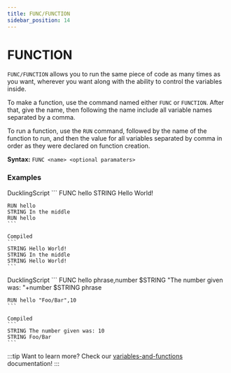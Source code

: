 ```yaml
---
title: FUNC/FUNCTION
sidebar_position: 14
---
```



# FUNCTION
`FUNC/FUNCTION` allows you to run the same piece of code as many times as you want, wherever you want along with the ability to control the variables inside.

To make a function, use the command named either `FUNC` or `FUNCTION`. After that, give the name, then following the name include all variable names separated by a comma.

To run a function, use the `RUN` command, followed by the name of the function to run, and then the value for all variables separated by comma in order as they were declared on function creation.

**Syntax:** `FUNC <name> <optional paramaters>`

### Examples
<Tabs>
 <TabItem value="example1" label="Example 1" default>
    DucklingScript
    ```
    FUNC hello
        STRING Hello World!

    RUN hello
    STRING In the middle
    RUN hello
    ```

    Compiled
    ```
    STRING Hello World!
    STRING In the middle
    STRING Hello World!
    ```
 </TabItem>

 <TabItem value="example2" label="Example 2">
    DucklingScript
    ```
    FUNC hello phrase,number
        $STRING "The number given was: "+number
        $STRING phrase

    RUN hello "Foo/Bar",10
    ```
    
    Compiled
    ```
    STRING The number given was: 10
    STRING Foo/Bar
    ```
 </TabItem>
</Tabs>

:::tip
Want to learn more? Check our [variables-and-functions](/docs/variables-and-functions#functions) documentation!
:::